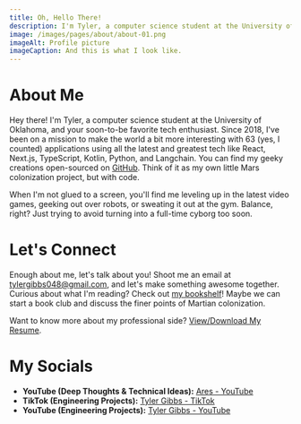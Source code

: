 ---
title: Oh, Hello There!
description: I'm Tyler, a computer science student at the University of Oklahoma.
image: /images/pages/about/about-01.png
imageAlt: Profile picture
imageCaption: And this is what I look like.
---

# About Me

Hey there! I'm Tyler, a computer science student at the University of Oklahoma, and your soon-to-be favorite tech enthusiast. Since 2018, I've been on a mission to make the world a bit more interesting with 63 (yes, I counted) applications using all the latest and greatest tech like React, Next.js, TypeScript, Kotlin, Python, and Langchain. You can find my geeky creations open-sourced on [GitHub](https://github.com/Tylerbryy?tab=repositories). Think of it as my own little Mars colonization project, but with code.

When I'm not glued to a screen, you'll find me leveling up in the latest video games, geeking out over robots, or sweating it out at the gym. Balance, right? Just trying to avoid turning into a full-time cyborg too soon.

# Let's Connect

Enough about me, let's talk about you! Shoot me an email at tylergibbs048@gmail.com, and let's make something awesome together. Curious about what I'm reading? Check out [my bookshelf](/books)! Maybe we can start a book club and discuss the finer points of Martian colonization.

Want to know more about my professional side? [View/Download My Resume](/resume/tyler-resume.pdf).

# My Socials

- **YouTube (Deep Thoughts & Technical Ideas):** [Ares - YouTube](https://www.youtube.com/channel/UCxNrArkm5yj6Beuq-BwsBSw)
- **TikTok (Engineering Projects):** [Tyler Gibbs - TikTok](https://www.tiktok.com/@tylergbbs)
- **YouTube (Engineering Projects):** [Tyler Gibbs - YouTube](https://www.youtube.com/channel/UCccMxe7chM_jA_qhLBTQErQ)
